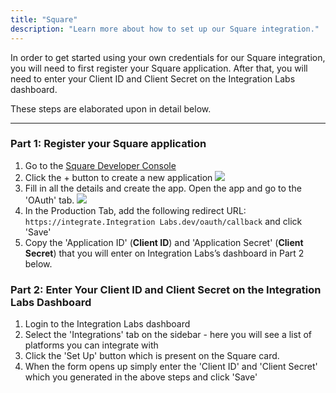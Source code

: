 ```yaml
---
title: "Square"
description: "Learn more about how to set up our Square integration."
---
```


In order to get started using your own credentials for our Square integration, you will need to first register your Square application. After that, you will need to enter your Client ID and Client Secret on the Integration Labs dashboard.

These steps are elaborated upon in detail below.

---

### Part 1: Register your Square application

1. Go to the [Square Developer Console](https://developer.squareup.com/console/en/apps)
2. Click the + button to create a new application
   ![](/images/square_oauth.png)
3. Fill in all the details and create the app. Open the app and go to the 'OAuth' tab.
   ![](/images/square_oauth_app.png)
4. In the Production Tab, add the following redirect URL: `https://integrate.Integration Labs.dev/oauth/callback` and click 'Save'
5. Copy the 'Application ID' (**Client ID**) and 'Application Secret' (**Client Secret**) that you will enter on Integration Labs’s dashboard in Part 2 below.

### Part 2: Enter Your Client ID and Client Secret on the Integration Labs Dashboard

1. Login to the Integration Labs dashboard
2. Select the 'Integrations' tab on the sidebar - here you will see a list of platforms you can integrate with
3. Click the 'Set Up' button which is present on the Square card.
4. When the form opens up simply enter the 'Client ID' and 'Client Secret' which you generated in the above steps and click 'Save'
